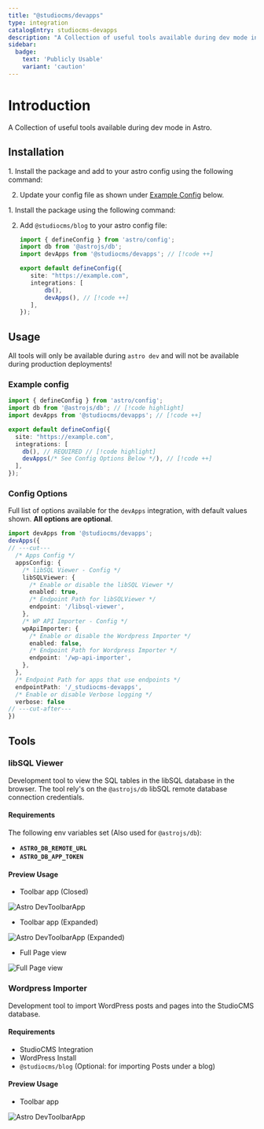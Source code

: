 ```yaml
---
title: "@studiocms/devapps"
type: integration
catalogEntry: studiocms-devapps
description: "A Collection of useful tools available during dev mode in Astro"
sidebar:
  badge: 
    text: 'Publicly Usable'
    variant: 'caution'
---
```



# Introduction

A Collection of useful tools available during dev mode in Astro.

## Installation

<Tabs syncKey='install-method'>
  <TabItem label="Astro Method" icon='astro'>
<Steps>
1. Install the package and add to your astro config using the following command:

   <PackageManagers type="exec" pkg="astro" args="add @studiocms/devapps" />

2. Update your config file as shown under [Example Config](#example-config) below.
</Steps>
  </TabItem>
  <TabItem label="Manual Method" icon='seti:powershell'>
<Steps>
1. Install the package using the following command:

   <PackageManagers pkg="@studiocms/devapps" />

2. Add `@studiocms/blog` to your astro config file:

   ```ts twoslash title="astro.config.mjs"
   import { defineConfig } from 'astro/config';
   import db from '@astrojs/db';
   import devApps from '@studiocms/devapps'; // [!code ++]

   export default defineConfig({
      site: "https://example.com",
      integrations: [
          db(),
          devApps(), // [!code ++]
      ],
   });
   ```
</Steps>
  </TabItem>
</Tabs>

## Usage

All tools will only be available during `astro dev` and will not be available during production deployments!

### Example config

```ts twoslash title="astro.config.mjs"
import { defineConfig } from 'astro/config';
import db from '@astrojs/db'; // [!code highlight]
import devApps from '@studiocms/devapps'; // [!code ++]

export default defineConfig({
  site: "https://example.com",
  integrations: [
    db(), // REQUIRED // [!code highlight]
    devApps(/* See Config Options Below */), // [!code ++]
  ],
});
```

### Config Options

Full list of options available for the `devApps` integration, with default values shown. **All options are optional**.

```ts twoslash
import devApps from '@studiocms/devapps';
devApps({
// ---cut---
  /* Apps Config */
  appsConfig: {
    /* libSQL Viewer - Config */
    libSQLViewer: {
      /* Enable or disable the libSQL Viewer */
      enabled: true,
      /* Endpoint Path for libSQLViewer */
      endpoint: '/libsql-viewer',
    },
    /* WP API Importer - Config */
    wpApiImporter: {
      /* Enable or disable the Wordpress Importer */
      enabled: false,
      /* Endpoint Path for Wordpress Importer */
      endpoint: '/wp-api-importer',
    },
  },
  /* Endpoint Path for apps that use endpoints */
  endpointPath: '/_studiocms-devapps',
  /* Enable or disable Verbose logging */
  verbose: false
// ---cut-after---
})
```

## Tools

### libSQL Viewer

Development tool to view the SQL tables in the libSQL database in the browser. The tool rely's on the `@astrojs/db` libSQL remote database connection credentials.

#### Requirements

The following env variables set (Also used for `@astrojs/db`):
- **`ASTRO_DB_REMOTE_URL`**
- **`ASTRO_DB_APP_TOKEN`**

#### Preview Usage

- Toolbar app (Closed)

![Astro DevToolbarApp](./assets/devapps-1-toolbar-app-closed.png)

- Toolbar app (Expanded)

![Astro DevToolbarApp (Expanded)](./assets/devapps-1-toolbar-app-expanded.png)

- Full Page view

![Full Page view](./assets/devapps-1-full-page-view.png)

### Wordpress Importer

Development tool to import WordPress posts and pages into the StudioCMS database.

#### Requirements

- StudioCMS Integration
- WordPress Install
- `@studiocms/blog` (Optional: for importing Posts under a blog)

#### Preview Usage

- Toolbar app

![Astro DevToolbarApp](./assets/devapps-2-importer.png)

